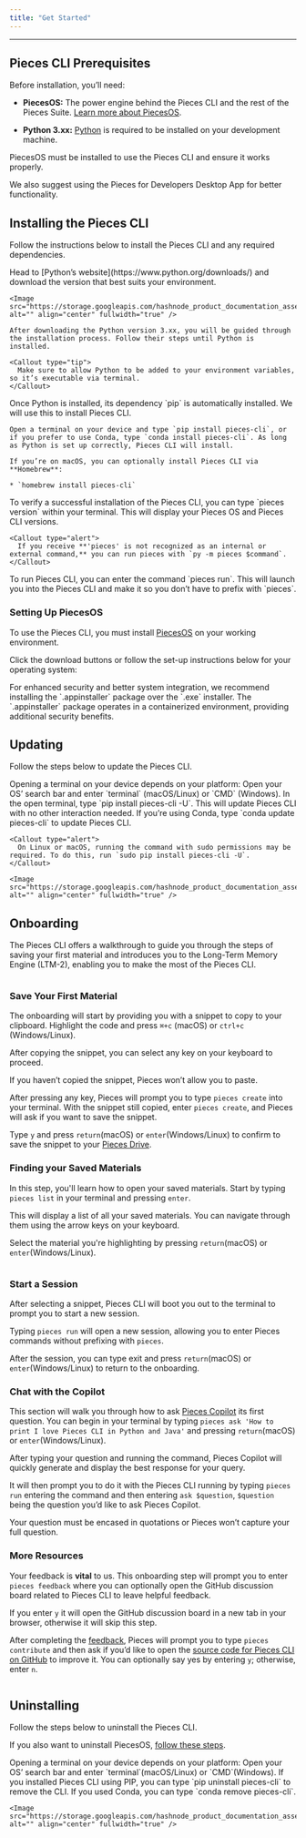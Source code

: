 ```yaml
---
title: "Get Started"
---
```


***

## Pieces CLI Prerequisites

Before installation, you’ll need:

* **PiecesOS:** The power engine behind the Pieces CLI and the rest of the Pieces Suite. [Learn more about PiecesOS](https://docs.pieces.app/products/core-dependencies/pieces-os).

* **Python 3.xx:** <a target="_blank" href="https://www.python.org/downloads/">Python</a> is required to be installed on your development machine.

<Callout type="alert">
  PiecesOS must be installed to use the Pieces CLI and ensure it works properly.

  We also suggest using the Pieces for Developers Desktop App for better functionality.
</Callout>

## Installing the Pieces CLI

Follow the instructions below to install the Pieces CLI and any required dependencies.

<Steps>
  <Step title="Install Python">
    Head to [Python’s website](https://www.python.org/downloads/) and download the version that best suits your environment.

    <Image src="https://storage.googleapis.com/hashnode_product_documentation_assets/cli_assets/get_started/python_download.png" alt="" align="center" fullwidth="true" />

    After downloading the Python version 3.xx, you will be guided through the installation process. Follow their steps until Python is installed.

    <Callout type="tip">
      Make sure to allow Python to be added to your environment variables, so it’s executable via terminal.
    </Callout>
  </Step>

  <Step title="Install Pieces CLI">
    Once Python is installed, its dependency `pip` is automatically installed. We will use this to install Pieces CLI.

    Open a terminal on your device and type `pip install pieces-cli`, or if you prefer to use Conda, type `conda install pieces-cli`. As long as Python is set up correctly, Pieces CLI will install.

    If you’re on macOS, you can optionally install Pieces CLI via **Homebrew**:

    * `homebrew install pieces-cli`
  </Step>

  <Step title="Verify Installation">
    To verify a successful installation of the Pieces CLI, you can type `pieces version` within your terminal. This will display your Pieces OS and Pieces CLI versions.

    <Callout type="alert">
      If you receive **'pieces' is not recognized as an internal or external command,** you can run pieces with `py -m pieces $command`.
    </Callout>
  </Step>

  <Step title="Run Pieces CLI">
    To run Pieces CLI, you can enter the command `pieces run`. This will launch you into the Pieces CLI and make it so you don’t have to prefix with `pieces`.
  </Step>
</Steps>

### Setting Up PiecesOS

To use the Pieces CLI, you must install [PiecesOS](https://docs.pieces.app/products/core-dependencies/pieces-os) on your working environment.

Click the download buttons or follow the set-up instructions below for your operating system:

<get-started-install />

<Callout type="alert">
  For enhanced security and better system integration, we recommend installing the `.appinstaller` package over the `.exe` installer. The `.appinstaller` package operates in a containerized environment, providing additional security benefits.
</Callout>

## Updating

Follow the steps below to update the Pieces CLI.

<Steps>
  <Step title="Open a Terminal">
    Opening a terminal on your device depends on your platform: Open your OS’ search bar and enter `terminal` (macOS/Linux) or `CMD` (Windows).
  </Step>

  <Step title="Update Pieces CLI">
    In the open terminal, type `pip install pieces-cli -U`. This will update Pieces CLI with no other interaction needed. If you’re using Conda, type `conda update pieces-cli` to update Pieces CLI.

    <Callout type="alert">
      On Linux or macOS, running the command with sudo permissions may be required. To do this, run `sudo pip install pieces-cli -U`.
    </Callout>

    <Image src="https://storage.googleapis.com/hashnode_product_documentation_assets/cli_assets/get_started/update_pieces_cli.png" alt="" align="center" fullwidth="true" />
  </Step>
</Steps>

## Onboarding

The Pieces CLI offers a walkthrough to guide you through the steps of saving your first material and introduces you to the Long-Term Memory Engine (LTM-2), enabling you to make the most of the Pieces CLI.

<Image src="https://storage.googleapis.com/hashnode_product_documentation_assets/cli_assets/get_started/onboarding_first_step.png" alt="" align="center" fullwidth="true" />

### Save Your First Material

The onboarding will start by providing you with a snippet to copy to your clipboard. Highlight the code and press `⌘+c` (macOS) or `ctrl+c` (Windows/Linux).

After copying the snippet, you can select any key on your keyboard to proceed.

<Callout type="info">
  If you haven’t copied the snippet, Pieces won’t allow you to paste.
</Callout>

After pressing any key, Pieces will prompt you to type `pieces create` into your terminal. With the snippet still copied, enter `pieces create`, and Pieces will ask if you want to save the snippet.

Type `y` and press `return`(macOS) or `enter`(Windows/Linux) to confirm to save the snippet to your [Pieces Drive](https://docs.pieces.app/products/cli/drive).

### Finding your Saved Materials

In this step, you'll learn how to open your saved materials. Start by typing `pieces list` in your terminal and pressing `enter`.

This will display a list of all your saved materials. You can navigate through them using the arrow keys on your keyboard.

Select the material you're highlighting by pressing `return`(macOS) or `enter`(Windows/Linux).

<Image src="https://storage.googleapis.com/hashnode_product_documentation_assets/cli_assets/get_started/selecting_pieces_list_onboarding.gif" alt="" align="center" fullwidth="true" />

### Start a Session

After selecting a snippet, Pieces CLI will boot you out to the terminal to prompt you to start a new session.

Typing `pieces run` will open a new session, allowing you to enter Pieces commands without prefixing with `pieces`.

After the session, you can type exit and press `return`(macOS) or `enter`(Windows/Linux) to return to the onboarding.

### Chat with the Copilot

This section will walk you through how to ask [Pieces Copilot](https://docs.pieces.app/products/cli/copilot) its first question. You can begin in your terminal by typing `pieces ask 'How to print I love Pieces CLI in Python and Java'` and pressing `return`(macOS) or `enter`(Windows/Linux).

After typing your question and running the command, Pieces Copilot will quickly generate and display the best response for your query.

It will then prompt you to do it with the Pieces CLI running by typing `pieces run` entering the command and then entering `ask $question`, `$question` being the question you’d like to ask Pieces Copilot.

<Callout type="info">
  Your question must be encased in quotations or Pieces won’t capture your full question.
</Callout>

### More Resources

Your feedback is **vital** to us. This onboarding step will prompt you to enter `pieces feedback` where you can optionally open the GitHub discussion board related to Pieces CLI to leave helpful feedback.

If you enter `y` it will open the GitHub discussion board in a new tab in your browser, otherwise it will skip this step.

After completing the <a target="_blank" href="https://github.com/pieces-app/cli-agent/discussions/194">feedback</a>, Pieces will prompt you to type `pieces contribute` and then ask if you’d like to open the <a target="_blank" href="https://github.com/pieces-app/cli-agent">source code for Pieces CLI on GitHub</a> to improve it. You can optionally say yes by entering `y`; otherwise, enter `n`.

<Image src="https://storage.googleapis.com/hashnode_product_documentation_assets/cli_assets/get_started/pieces_feedback_onboarding.png" alt="" align="center" fullwidth="true" />

## Uninstalling

Follow the steps below to uninstall the Pieces CLI.

If you also want to uninstall PiecesOS, [follow these steps](https://docs.pieces.app/products/core-dependencies/pieces-os/manual-installation#uninstalling-piecesos).

<Steps>
  <Step title="Open a Terminal">
    Opening a terminal on your device depends on your platform: Open your OS’ search bar and enter `terminal`(macOS/Linux) or `CMD`(Windows).
  </Step>

  <Step title="Run Uninstall Command">
    If you installed Pieces CLI using PIP, you can type `pip uninstall pieces-cli` to remove the CLI. If you used Conda, you can type `conda remove pieces-cli`.

    <Image src="https://storage.googleapis.com/hashnode_product_documentation_assets/cli_assets/get_started/pip_uninstall.png" alt="" align="center" fullwidth="true" />
  </Step>
</Steps>
